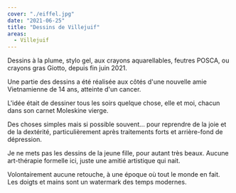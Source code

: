 ```yaml
---
cover: "./eiffel.jpg"
date: "2021-06-25"
title: "Dessins de Villejuif"
areas:
  - Villejuif 
---
```


Dessins à la plume, stylo gel, aux crayons aquarellables, feutres POSCA, ou crayons gras Giotto, depuis fin juin 2021.

Une partie des dessins a été réalisée aux côtés d'une nouvelle amie Vietnamienne de 14 ans, atteinte d'un cancer.

L'idée était de dessiner tous les soirs quelque chose, elle et moi, chacun dans son carnet Moleskine vierge.

Des choses simples mais si possible souvent... pour reprendre de la joie et de la dextérité, particulièrement après traitements forts et arrière-fond de dépression.

Je ne mets pas les dessins de la jeune fille, pour autant très beaux. Aucune art-thérapie formelle ici, juste une amitié artistique qui nait.

Volontairement aucune retouche, à une époque où tout le monde en fait. Les doigts et mains sont un watermark des temps modernes.
